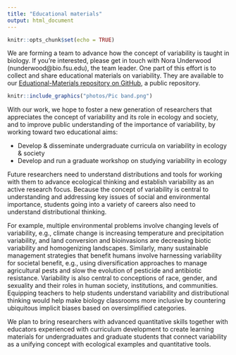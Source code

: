```yaml
---
title: "Educational materials"
output: html_document
---
```


```r
knitr::opts_chunk$set(echo = TRUE)
```

We are forming a team to advance how the concept of variability is taught in biology. If you're interested, please get in touch with Nora Underwood (nunderwood@bio.fsu.edu), the team leader. One part of this effort is to collect and share educational materials on variability. They are available to our [Eduational-Materials repository on GitHub](https://github.com/HerbVar-Network/Educational-Materials), a public repository.


```r
knitr::include_graphics("photos/Pic band.png")
```

With our work, we hope to foster a new generation of researchers that appreciates the concept of variability and its role in ecology and society, and to improve public understanding of the importance of variability, by working toward two educational aims:

* Develop & disseminate undergraduate curricula on variability in ecology & society
* Develop and run a graduate workshop on studying variability in ecology

Future researchers need to understand distributions and tools for working with them to advance ecological thinking and establish variability as an active research focus. Because the concept of variability is central to understanding and addressing key issues of social and environmental importance, students going into a variety of careers also need to understand distributional thinking.

For example, multiple environmental problems involve changing levels of variability, e.g., climate change is increasing temperature and precipitation variability, and land conversion and bioinvasions are decreasing biotic variability and homogenizing landscapes. Similarly, many sustainable management strategies that benefit humans involve harnessing variability for societal benefit, e.g., using diversification approaches to manage agricultural pests and slow the evolution of pesticide and antibiotic resistance. Variability is also central to conceptions of race, gender, and sexuality and their roles in human society, institutions, and communities. Equipping teachers to help students understand variability and distributional thinking would help make biology classrooms more inclusive by countering ubiquitous implicit biases based on oversimplified categories.

We plan to bring researchers with advanced quantitative skills together with educators experienced with curriculum development to create learning materials for undergraduates and graduate students that connect variability as a unifying concept with ecological examples and quantitative tools.
